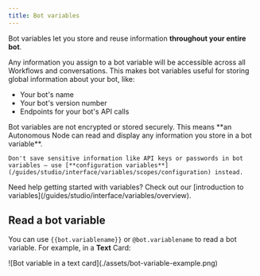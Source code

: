 ```yaml
---
title: Bot variables
---
```


Bot variables let you store and reuse information **throughout your entire bot**.

Any information you assign to a bot variable will be accessible across all Workflows and conversations. This makes bot variables useful for storing global information about your bot, like:

- Your bot's name
- Your bot's version number
- Endpoints for your bot's API calls

<Warning>
    Bot variables are not encrypted or stored securely. This means **an Autonomous Node can read and display any information you store in a bot variable**.
    
    Don't save sensitive information like API keys or passwords in bot variables — use [**configuration variables**](/guides/studio/interface/variables/scopes/configuration) instead.
</Warning>

<Tip>
    Need help getting started with variables? Check out our [introduction to variables](/guides/studio/interface/variables/overview).
</Tip>

## Read a bot variable

You can use `{{bot.variablename}}` or `@bot.variablename` to read a bot variable. For example, in a **Text** Card:

<Frame>
![Bot variable in a text card](./assets/bot-variable-example.png)
</Frame>